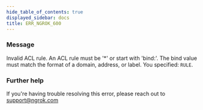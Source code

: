 ```yaml
---
hide_table_of_contents: true
displayed_sidebar: docs
title: ERR_NGROK_600
---
```


### Message

Invalid ACL rule. An ACL rule must be '\*' or start with 'bind:'. The bind value must match the format of a domain, address, or label. You specified: `RULE`.

### Further help

If you're having trouble resolving this error, please reach out to [support@ngrok.com](mailto:support@ngrok.com?subject=Help%20with%20ERR_NGROK_600)
